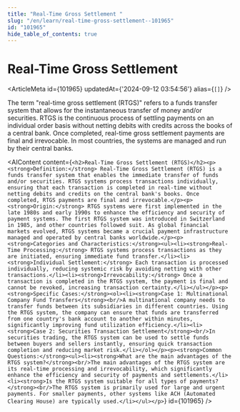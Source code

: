 ```yaml
---
title: "Real-Time Gross Settlement "
slug: "/en/learn/real-time-gross-settlement--101965"
id: "101965"
hide_table_of_contents: true
---
```



# Real-Time Gross Settlement 

<ArticleMeta id={101965} updatedAt={'2024-09-12 03:54:56'} alias={`[]`} />
<div className='border-solid border-b border-t-0 my-4 border-[var(--ifm-color-gray-300)]' />

The term "real-time gross settlement (RTGS)" refers to a funds transfer system that allows for the instantaneous transfer of money and/or securities. RTGS is the continuous process of settling payments on an individual order basis without netting debits with credits across the books of a central bank. Once completed, real-time gross settlement payments are final and irrevocable. In most countries, the systems are managed and run by their central banks.

<AIContent content={`<h2>Real-Time Gross Settlement (RTGS)</h2><p><strong>Definition:</strong> Real-Time Gross Settlement (RTGS) is a funds transfer system that enables the immediate transfer of funds and/or securities. RTGS systems process transactions individually, ensuring that each transaction is completed in real-time without netting debits and credits on the central bank's books. Once completed, RTGS payments are final and irrevocable.</p><p><strong>Origin:</strong> RTGS systems were first implemented in the late 1980s and early 1990s to enhance the efficiency and security of payment systems. The first RTGS system was introduced in Switzerland in 1985, and other countries followed suit. As global financial markets evolved, RTGS systems became a crucial payment infrastructure managed and operated by central banks worldwide.</p><p><strong>Categories and Characteristics:</strong><ul><li><strong>Real-Time Processing:</strong> RTGS systems process transactions as they are initiated, ensuring immediate fund transfer.</li><li><strong>Individual Settlement:</strong> Each transaction is processed individually, reducing systemic risk by avoiding netting with other transactions.</li><li><strong>Irrevocability:</strong> Once a transaction is completed in the RTGS system, the payment is final and cannot be revoked, increasing transaction certainty.</li></ul></p><p><strong>Specific Cases:</strong><ol><li><strong>Case 1: Multinational Company Fund Transfers</strong><br/>A multinational company needs to transfer funds between its subsidiaries in different countries. Using the RTGS system, the company can ensure that funds are transferred from one country's bank account to another within minutes, significantly improving fund utilization efficiency.</li><li><strong>Case 2: Securities Transaction Settlement</strong><br/>In securities trading, the RTGS system can be used to settle funds between buyers and sellers instantly, ensuring quick transaction completion and reducing market risk.</li></ol></p><p><strong>Common Questions:</strong><ul><li><strong>What are the main advantages of the RTGS system?</strong><br/>The main advantages of the RTGS system are its real-time processing and irrevocability, which significantly enhance the efficiency and security of payments and settlements.</li><li><strong>Is the RTGS system suitable for all types of payments?</strong><br/>The RTGS system is primarily used for large and urgent payments. For smaller payments, other systems like ACH (Automated Clearing House) are typically used.</li></ul></p>`} id={101965} />
